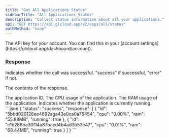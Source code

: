 ```yaml
---
title: "Get All Applications Status"
sidebarTitle: "All Applications Status"
description: "Collect status information about all your applications."
api: "GET https://api.glcloud.app/v2/apps/all/status"
authMethod: "none"
---
```


<ParamField header="Authorization" type="string" placeholder="API KEY" required>
  The API key for your account. You can find this in your [account settings](https://glcloud.app/dashboard/account).
</ParamField>

### Response

<ResponseField name="status" type="string">
  Indicates whether the call was successful. "success" if successful, "error" if not.
</ResponseField>

<ResponseField name="response" type="object">

The contents of the response.

<Expandable title="Toggle object">

<ResponseField name="id" type="string">
  The application ID.
</ResponseField>

<ResponseField name="cpu" type="string">
  The CPU usage of the application.
</ResponseField>

<ResponseField name="ram" type="string">
  The RAM usage of the application.
</ResponseField>

<ResponseField name="running" type="boolean">
  Indicates whether the application is currently running.
</ResponseField>

</Expandable>
</ResponseField>

<ResponseExample>
```json
{
  "status": "success",
  "response": [
    {
      "id": "5bbd020126ee4692aga43e0ca0a75454",
      "cpu": "0.00%",
      "ram": "55.88MB",
      "running": true
    },
    {
      "id": "e1b286ba30f14a87baed4b4ad3b53c47",
      "cpu": "0.01%",
      "ram": "68.44MB",
      "running": true
    }
  ]
}
```
</ResponseExample>